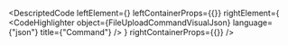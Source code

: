 
<DescriptedCode
  leftElement={<FileUploadCommandDesc />}
  leftContainerProps={{}}
  rightElement={
    <CodeHighlighter
      object={FileUploadCommandVisualJson}
      language={"json"}
      title={"Command"}
    />
  }
  rightContainerProps={{}}
/>
